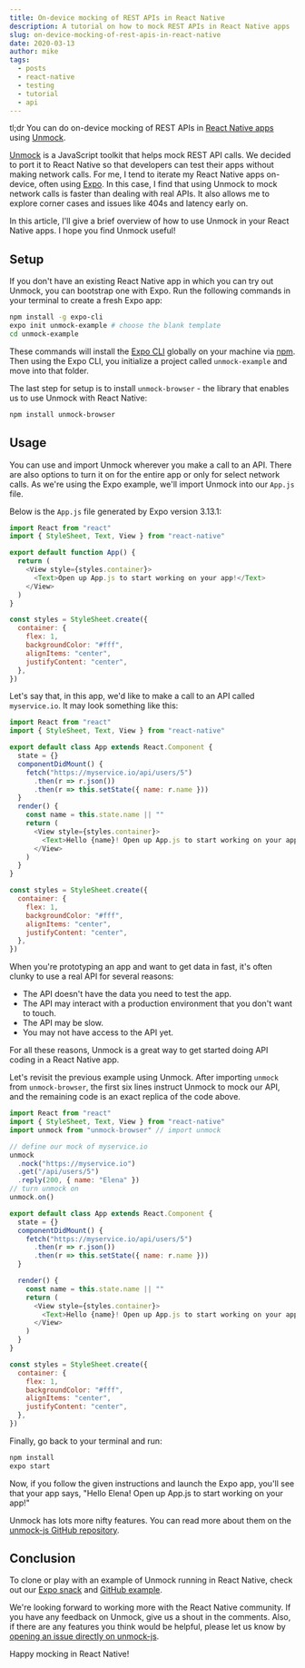 ```yaml
---
title: On-device mocking of REST APIs in React Native
description: A tutorial on how to mock REST APIs in React Native apps
slug: on-device-mocking-of-rest-apis-in-react-native
date: 2020-03-13
author: mike
tags:
  - posts
  - react-native
  - testing
  - tutorial
  - api
---
```


tl;dr You can do on-device mocking of REST APIs in [React Native apps](https://snack.expo.io/@mikesol/unmock) using [Unmock](https://github.com/meeshkan/unmock-react-native-example).

[Unmock](https://github.com/meeshkan/unmock-js) is a JavaScript toolkit that helps mock REST API calls. We decided to port it to React Native so that developers can test their apps without making network calls. For me, I tend to iterate my React Native apps on-device, often using [Expo](https://expo.io/). In this case, I find that using Unmock to mock network calls is faster than dealing with real APIs. It also allows me to explore corner cases and issues like 404s and latency early on.

In this article, I'll give a brief overview of how to use Unmock in your React Native apps. I hope you find Unmock useful!

## Setup

If you don't have an existing React Native app in which you can try out Unmock, you can bootstrap one with Expo. Run the following commands in your terminal to create a fresh Expo app:

```bash
npm install -g expo-cli
expo init unmock-example # choose the blank template
cd unmock-example
```

These commands will install the [Expo CLI](https://www.npmjs.com/package/expo-cli) globally on your machine via [npm](https://www.npmjs.com/get-npm). Then using the Expo CLI, you initialize a project called `unmock-example` and move into that folder.

The last step for setup is to install `unmock-browser` - the library that enables us to use Unmock with React Native:

```bash
npm install unmock-browser
```

## Usage

You can use and import Unmock wherever you make a call to an API. There are also options to turn it on for the entire app or only for select network calls. As we're using the Expo example, we'll import Unmock into our `App.js` file.

Below is the `App.js` file generated by Expo version 3.13.1:

```javascript
import React from "react"
import { StyleSheet, Text, View } from "react-native"

export default function App() {
  return (
    <View style={styles.container}>
      <Text>Open up App.js to start working on your app!</Text>
    </View>
  )
}

const styles = StyleSheet.create({
  container: {
    flex: 1,
    backgroundColor: "#fff",
    alignItems: "center",
    justifyContent: "center",
  },
})
```

Let's say that, in this app, we'd like to make a call to an API called `myservice.io`. It may look something like this:

```javascript
import React from "react"
import { StyleSheet, Text, View } from "react-native"

export default class App extends React.Component {
  state = {}
  componentDidMount() {
    fetch("https://myservice.io/api/users/5")
      .then(r => r.json())
      .then(r => this.setState({ name: r.name }))
  }
  render() {
    const name = this.state.name || ""
    return (
      <View style={styles.container}>
        <Text>Hello {name}! Open up App.js to start working on your app!</Text>
      </View>
    )
  }
}

const styles = StyleSheet.create({
  container: {
    flex: 1,
    backgroundColor: "#fff",
    alignItems: "center",
    justifyContent: "center",
  },
})
```

When you're prototyping an app and want to get data in fast, it's often clunky to use a real API for several reasons:

- The API doesn't have the data you need to test the app.
- The API may interact with a production environment that you don't want to touch.
- The API may be slow.
- You may not have access to the API yet.

For all these reasons, Unmock is a great way to get started doing API coding in a React Native app.

Let's revisit the previous example using Unmock. After importing `unmock` from `unmock-browser`, the first six lines instruct Unmock to mock our API, and the remaining code is an exact replica of the code above.

```javascript
import React from "react"
import { StyleSheet, Text, View } from "react-native"
import unmock from "unmock-browser" // import unmock

// define our mock of myservice.io
unmock
  .nock("https://myservice.io")
  .get("/api/users/5")
  .reply(200, { name: "Elena" })
// turn unmock on
unmock.on()

export default class App extends React.Component {
  state = {}
  componentDidMount() {
    fetch("https://myservice.io/api/users/5")
      .then(r => r.json())
      .then(r => this.setState({ name: r.name }))
  }

  render() {
    const name = this.state.name || ""
    return (
      <View style={styles.container}>
        <Text>Hello {name}! Open up App.js to start working on your app!</Text>
      </View>
    )
  }
}

const styles = StyleSheet.create({
  container: {
    flex: 1,
    backgroundColor: "#fff",
    alignItems: "center",
    justifyContent: "center",
  },
})
```

Finally, go back to your terminal and run:

```bash
npm install
expo start
```

Now, if you follow the given instructions and launch the Expo app, you'll see that your app says, "Hello Elena! Open up App.js to start working on your app!"

Unmock has lots more nifty features. You can read more about them on the [unmock-js GitHub repository](https://github.com/meeshkan/unmock-js).

## Conclusion

To clone or play with an example of Unmock running in React Native, check out our [Expo snack](https://snack.expo.io/@mikesol/unmock) and [GitHub example](https://github.com/meeshkan/unmock-react-native-example).

We're looking forward to working more with the React Native community. If you have any feedback on Unmock, give us a shout in the comments. Also, if there are any features you think would be helpful, please let us know by [opening an issue directly on unmock-js](https://github.com/meeshkan/unmock-js/issues).

Happy mocking in React Native!
